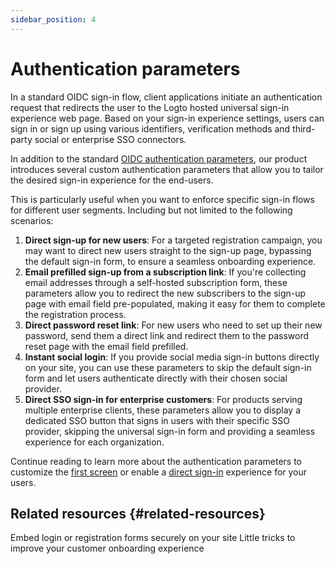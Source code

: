 ```yaml
---
sidebar_position: 4
---
```


# Authentication parameters

In a standard OIDC sign-in flow, client applications initiate an authentication request that redirects the user to the Logto hosted universal sign-in experience web page. Based on your sign-in experience settings, users can sign in or sign up using various identifiers, verification methods and third-party social or enterprise SSO connectors.

In addition to the standard [OIDC authentication parameters](https://openid.net/specs/openid-connect-core-1_0.html#AuthRequest), our product introduces several custom authentication parameters that allow you to tailor the desired sign-in experience for the end-users.

This is particularly useful when you want to enforce specific sign-in flows for different user segments. Including but not limited to the following scenarios:

1. **Direct sign-up for new users**: For a targeted registration campaign, you may want to direct new users straight to the sign-up page, bypassing the default sign-in form, to ensure a seamless onboarding experience.
2. **Email prefilled sign-up from a subscription link**: If you're collecting email addresses through a self-hosted subscription form, these parameters allow you to redirect the new subscribers to the sign-up page with email field pre-populated, making it easy for them to complete the registration process.
3. **Direct password reset link**: For new users who need to set up their new password, send them a direct link and redirect them to the password reset page with the email field prefilled.
4. **Instant social login**: If you provide social media sign-in buttons directly on your site, you can use these parameters to skip the default sign-in form and let users authenticate directly with their chosen social provider.
5. **Direct SSO sign-in for enterprise customers**: For products serving multiple enterprise clients, these parameters allow you to display a dedicated SSO button that signs in users with their specific SSO provider, skipping the universal sign-in form and providing a seamless experience for each organization.

Continue reading to learn more about the authentication parameters to customize the [first screen](/end-user-flows/authentication-parameters/first-screen) or enable a [direct sign-in](/end-user-flows/authentication-parameters/direct-sign-in) experience for your users.

## Related resources \{#related-resources}

<Url href="https://blog.logto.io/embed-login-or-registration-forms-securely-on-your-site">
  Embed login or registration forms securely on your site
</Url>

<Url href="https://blog.logto.io/authentication-parameters">
  Little tricks to improve your customer onboarding experience
</Url>
